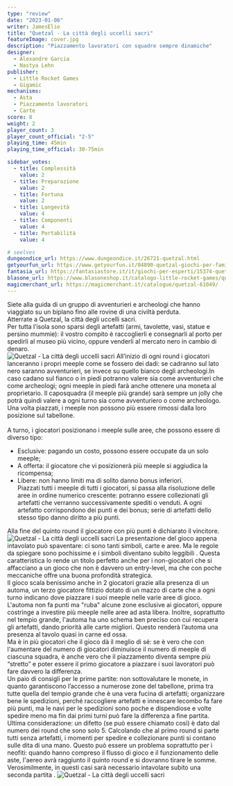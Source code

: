 ```yaml
---
type: "review"
date: "2023-01-06"
writer: JamesElio
title: "Quetzal - La città degli uccelli sacri"
featureImage: cover.jpg
description: "Piazzamento lavoratori con squadre sempre dinamiche"
designer:
  - Alexandre Garcia
  - Nastya Lehn
publisher:
  - Little Rocket Games
  - Gigamic
mechanisms:
  - Asta
  - Piazzamento lavoratori
  - Carte
score: 8
weight: 2
player_count: 3
player_count_official: "2-5"
playing_time: 45min
playing_time_official: 30-75min

sidebar_votes:
  - title: Complessità
    value: 2
  - title: Preparazione
    value: 2
  - title: Fortuna
    value: 2
  - title: Longevità
    value: 4
  - title: Componenti
    value: 4
  - title: Portabilità
    value: 4

# seelves
dungeondice_url: https://www.dungeondice.it/26721-quetzal.html
getyourfun_url: https://www.getyourfun.it/04890-quetzal-giochi-per-famiglia.html
fantasia_url: https://fantasiastore.it/it/giochi-per-esperti/15374-quetzal.html
blasone_url: https://www.blasoneshop.it/catalogo-little-rocket-games/quetzal-259-1428
magicmerchant_url: https://magicmerchant.it/catalogue/quetzal-61049/
---
```


<Setting>
  Siete alla guida di un gruppo di avventurieri e archeologi che hanno viaggiato
  su un biplano fino alle rovine di una civiltà perduta.&nbsp;
  <br />
  Atterrate a Quetzal, la città degli uccelli sacri.&nbsp;
  <br />
  Per tutta l’isola sono sparsi degli artefatti (armi, tavolette, vasi, statue e
  persino mummie): il vostro compito è raccoglierli e consegnarli al porto per
  spedirli al museo più vicino, oppure venderli al mercato nero in cambio di
  denaro.
  <br />
</Setting>

<img src="./game1.jpg" alt="Quetzal - La città degli uccelli sacri" />

<Rules>
  All’inizio di ogni round i giocatori lanceranno i propri meeple come se
  fossero dei dadi: se cadranno sul lato nero saranno avventurieri, se invece su
  quello bianco degli archeologi.In caso cadano sul fianco o in piedi potranno
  valere sia come avventurieri che come archeologi; ogni meeple in piedi farà
  anche ottenere una moneta al proprietario. Il caposquadra (il meeple più
  grande) sarà sempre un jolly che potrà quindi valere a ogni turno sia come
  avventuriero o come archeologo. Una volta piazzati, i meeple non possono più
  essere rimossi dalla loro posizione sul tabellone.
  <br />
  <br />A turno, i giocatori posizionano i meeple sulle aree, che possono essere
  di diverso tipo:
  <ul>
    <li>
      Esclusive: pagando un costo, possono essere occupate da un solo meeple;
    </li>
    <li>
      A offerta: il giocatore che vi posizionerà più meeple si aggiudica la
      ricompensa;
    </li>
    <li>
      Libere: non hanno limiti ma di solito danno bonus inferiori.
      <br />
      Piazzati tutti i meeple di tutti i giocatori, si passa alla risoluzione
      delle aree in ordine numerico crescente: potranno essere collezionati gli
      artefatti che verranno successivamente spediti o venduti. A ogni artefatto
      corrispondono dei punti e dei bonus; serie di artefatti dello stesso tipo
      danno diritto a più punti.
    </li>
  </ul>
  Alla fine del quinto round il giocatore con più punti è dichiarato il
  vincitore.&nbsp;
</Rules>

<img src="./game2.jpg" alt="Quetzal - La città degli uccelli sacri" />

<Feedback>
  La presentazione del gioco appena intavolato può spaventare: ci sono tanti
  simboli, carte e aree. Ma le regole da spiegare sono pochissime e i simboli
  diventano subito leggibili . Questa caratteristica lo rende un titolo perfetto
  anche per i non-giocatori che si affacciano a un gioco che non è davvero un
  entry-level, ma che con poche meccaniche offre una buona profondità
  strategica. <br />
  Il gioco scala benissimo anche in 2 giocatori grazie alla presenza di un automa,
  un terzo giocatore fittizio dotato di un mazzo di carte che a ogni turno indicano
  dove piazzare i suoi meeple nelle varie aree di gioco. <br />
  L'automa non fa punti ma "ruba" alcune zone esclusive ai giocatori, oppure
  costringe a investire più meeple nelle aree ad asta libera. Inoltre,
  soprattutto nel tempio grande, l'automa ha uno schema ben preciso con cui
  recupera gli artefatti, dando priorità alle carte migliori. Questo renderà
  l’automa una presenza al tavolo quasi in carne ed ossa.
  <br />
  Ma è in più giocatori che il gioco dà il meglio di sé: se è vero che con
  l'aumentare del numero di giocatori diminuisce il numero di meeple di ciascuna
  squadra, è anche vero che il piazzamento diventa sempre più “stretto” e poter
  essere il primo giocatore a piazzare i suoi lavoratori può fare davvero la
  differenza. <br />
  Un paio di consigli per le prime partite: non sottovalutare le monete, in quanto
  garantiscono l’accesso a numerose zone del tabellone, prima tra tutte quella del
  tempio grande che è una vera fucina di artefatti; organizzare bene le spedizioni,
  perché raccogliere artefatti e innescare lecombo fa fare più punti, ma le navi
  per le spedizioni sono poche e dispendiose e volte spedire meno ma fin dai primi
  turni può fare la differenza a fine partita. <br />
  Ultima considerazione: un difetto (se può essere chiamato così) è dato dal
  numero dei round che sono solo 5. Calcolando che al primo round si parte tutti
  senza artefatti, i momenti per spedire e collezionare punti si contano sulle
  dita di una mano. Questo può essere un problema soprattutto per i neofiti:
  quando hanno compreso il flusso di gioco e il funzionamento delle aste,
  l'aereo avrà raggiunto il quinto round e si dovranno tirare le somme.
  Verosimilmente, in questi casi sarà necessario intavolare subito una seconda
  partita .
</Feedback>

<img src="./game3.jpg" alt="Quetzal - La città degli uccelli sacri" />
